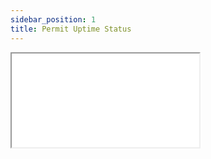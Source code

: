 ```yaml
---
sidebar_position: 1
title: Permit Uptime Status
---
```


<iframe
	style={{
		backgroundColor: "white",
		maxWidth: "80vw",
	}}
	src={"https://permit-io.instatus.com/"}
	width={"1080px"}
	height={"800px"}
	style={{
		transform: "scale(0.7)",
		transformOrigin: "0 0",
		marginBottom: "-200px",
	}}
/>

:::note info
If you would like to get updates regarding any status changes within Permit, please subscribe by clicking the **"Get Updates"** button.

:::
